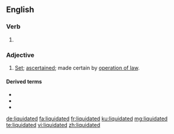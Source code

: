 ==English==

===Verb===
{{head|en|verb form}}

# {{en-past of|liquidate}}

===Adjective===
{{en-adj}}
# {{label|en|legal}} [[set|Set]]; [[ascertained]]; made certain by [[operation of law]].

====Derived terms====
* {{l|en|liquidated damages}}
* {{l|en|unliquidated}}
* {{l|en|unliquidated damages}}

[[de:liquidated]]
[[fa:liquidated]]
[[fr:liquidated]]
[[ku:liquidated]]
[[mg:liquidated]]
[[te:liquidated]]
[[vi:liquidated]]
[[zh:liquidated]]
